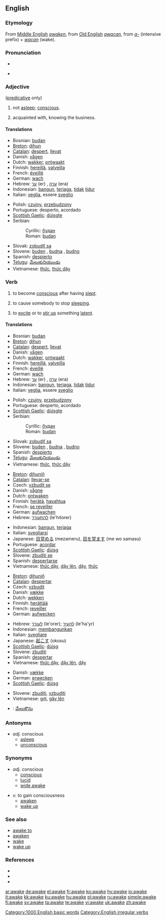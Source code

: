 ==English==

===Etymology===
From [[Middle English]] ''[[awaken]]'', from [[Old English]] ''[[awacan]]'', from ''[[a-]]'' (intensive prefix) + ''[[wacan]]'' (wake).

===Pronunciation===
* {{IPA|/əˈweɪk/}}
* {{audio|en-us-awake.ogg|Audio (US)}}
*: {{rhymes|eɪk}}

===Adjective===
{{en-adj}} ([[predicative]] only)

# not [[asleep]]; [[conscious]].
# {{vulgar}} acquainted with, knowing the business.

====Translations====
{{trans-top|conscious}}
* Bosnian: [[budan#Bosnian|budan]] {{m}}
* [[Breton]]: [[dihun]]
* [[Catalan]]: [[despert]], [[llevat]]
* Danish: [[vågen]]
* Dutch: [[wakker]], [[ontwaakt]]
* Finnish: [[hereillä]], [[valveilla]]
* French: [[éveillé]]
* German: [[wach]]
* Hebrew: [[ער]] (er) {{m}}, [[ערה]] (era) {{f}}
* Indonesian: [[bangun]], [[jaga|terjaga]], [[tidak]] [[tidur]]
* Italian: [[veglia]], essere [[sveglio]]
{{trans-mid}}
* Polish: [[czujny]], [[przebudzony]]
* Portuguese: desperto, acordado
* [[Scottish Gaelic]]: [[dùisgte]]
* Serbian:
*: Cyrillic: [[будан#Serbian|будан]] {{m}}
*: Roman: [[budan#Serbian|budan]] {{m}}
* Slovak: [[zobudiť sa]]
* Slovene: [[buden]] {{m}}, [[budna]] {{f}}, [[budno]] {{n}}
* Spanish: [[despierto]]
* [[Telugu]]: [[మేలుకునియుండు]]
* Vietnamese: [[thức]], [[thức dậy]]
{{trans-bottom}}

===Verb===
{{en-verb|awakes|awaking|'''[[awoke]]''' ''or'' '''[[awaked]]'''|'''[[awoken]]''' ''or'' '''[[awaked]]'''}}

# {{intransitive}} to become [[conscious]] after having [[sleep|slept]].
# {{transitive}} to cause somebody to stop [[sleep|sleeping]].
# {{transitive}} to [[excite]] or to [[stir up]] something [[latent]].

====Translations====
{{trans-top|''adj.'' conscious}}
* Bosnian: [[budan#Bosnian|budan]] {{m}}
* [[Breton]]: [[dihun]]
* [[Catalan]]: [[despert]], [[llevat]]
* Danish: [[vågen]]
* Dutch: [[wakker]], [[ontwaakt]]
* Finnish: [[hereillä]], [[valveilla]]
* French: [[éveillé]]
* German: [[wach]]
* Hebrew: [[ער]] (er) {{m}}, [[ערה]] (era) {{f}}
* Indonesian: [[bangun]], [[jaga|terjaga]], [[tidak]] [[tidur]]
* Italian: [[veglia]], essere [[sveglio]]
{{trans-mid}}
* Polish: [[czujny]], [[przebudzony]]
* Portuguese: desperto, acordado
* [[Scottish Gaelic]]: [[dùisgte]]
* Serbian:
*: Cyrillic: [[будан#Serbian|будан]] {{m}}
*: Roman: [[budan#Serbian|budan]] {{m}}
* Slovak: [[zobudiť sa]]
* Slovene: [[buden]] {{m}}, [[budna]] {{f}}, [[budno]] {{n}}
* Spanish: [[despierto]]
* [[Telugu]]: [[మేలుకునియుండు]]
* Vietnamese: [[thức]], [[thức dậy]]
{{trans-bottom}}

{{trans-top|''v.'' to gain consciousness}}
* [[Breton]]: [[dihuniñ]]
* [[Catalan]]: [[llevar-se]]
* Czech: [[vzbudit se]]
* Danish: [[vågne]]
* Dutch: [[ontwaken]]
* Finnish: [[herätä]], [[havahtua]]
* French: [[se reveiller]]
* German: [[aufwachen]]
* Hebrew: [[להתעורר]] (le'hitorer)
{{trans-mid}}
* Indonesian: [[bangun]], [[jaga|terjaga]]
* Italian: [[svegliarsi]]
* Japanese: [[目覚める]] (mezameru), [[目を覚ます]] (me wo samasu)
* Portuguese: [[acordar]]
* [[Scottish Gaelic]]: [[dùisg]]
* Slovene: [[zbuditi se]]
* Spanish: [[despertarse]]
* Vietnamese: [[thức dậy]], [[dậy lên]], [[dậy]], [[thức]]
{{trans-bottom}}

{{trans-top|''v.'' to cause someone to stop sleeping}}
* [[Breton]]: [[dihuniñ]]
* [[Catalan]]: [[despertar]]
* Czech: [[vzbudit]]
* Danish: [[vække]]
* Dutch: [[wekken]]
* Finnish: [[herättää]]
* French: [[reveiller]]
* German: [[aufwecken]]
{{trans-mid}}
* Hebrew: [[לעורר]] (le'orer); [[להעיר]] (le'ha'yr)
* Indonesian: [[bangun|membangunkan]]
* Italian: [[svegliare]]
* Japanese: [[起こす]] (okosu)
* [[Scottish Gaelic]]: [[dùisg]]
* Slovene: [[zbuditi]]
* Spanish: [[despertar]]
* Vietnamese: [[thức dậy]], [[dậy lên]], [[dậy]]
{{trans-bottom}}

{{trans-top|''v.'' to excite something latent}}
* Danish: [[vække]]
* German: [[erwecken]]
* [[Scottish Gaelic]]: [[dùisg]]
{{trans-mid}}
* Slovene: [[zbuditi]], [[vzbuditi]]
* Vietnamese: [[gợi]], [[gây lên]]
{{trans-bottom}}

{{checktrans-top}}
* {{ttbc|Telugu}}: [[మేలుకొను]]
{{trans-bottom}}

===Antonyms===
* ''adj.'' conscious
** [[asleep]]
** [[unconscious]]

===Synonyms===
* ''adj.'' conscious
** [[conscious]]
** [[lucid]]
** [[wide awake]]

* ''v.'' to gain consciousness
** [[awaken]]
** [[wake up]]

===See also===
* [[awake to]]
* [[awaken]]
* [[wake]]
* [[wake up]]

===References===
* {{R:American Heritage 2000|awake}}
* {{R:Dictionary.com|awake}}
* {{R:WordNet 2003|awake}}
{{R:Century 1911}}
{{R:Webster 1913}}

[[Category:1000 English basic words]]
[[Category:English irregular verbs]]

[[ar:awake]]
[[de:awake]]
[[el:awake]]
[[fr:awake]]
[[ko:awake]]
[[hy:awake]]
[[io:awake]]
[[it:awake]]
[[kk:awake]]
[[ku:awake]]
[[hu:awake]]
[[pl:awake]]
[[ru:awake]]
[[simple:awake]]
[[fi:awake]]
[[sv:awake]]
[[ta:awake]]
[[te:awake]]
[[vi:awake]]
[[uk:awake]]
[[zh:awake]]